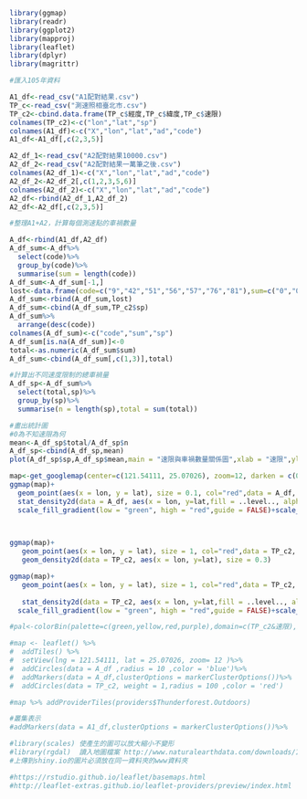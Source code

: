 ```{r}
library(ggmap)
library(readr)
library(ggplot2)
library(mapproj)
library(leaflet)
library(dplyr)
library(magrittr)

#匯入105年資料

A1_df<-read_csv("A1配對結果.csv")
TP_c<-read_csv("測速照相臺北市.csv")
TP_c2<-cbind.data.frame(TP_c$經度,TP_c$緯度,TP_c$速限)
colnames(TP_c2)<-c("lon","lat","sp")
colnames(A1_df)<-c("X","lon","lat","ad","code")
A1_df<-A1_df[,c(2,3,5)]

A2_df_1<-read_csv("A2配對結果10000.csv")
A2_df_2<-read_csv("A2配對結果一萬筆之後.csv")
colnames(A2_df_1)<-c("X","lon","lat","ad","code")
A2_df_2<-A2_df_2[,c(1,2,3,5,6)]
colnames(A2_df_2)<-c("X","lon","lat","ad","code")
A2_df<-rbind(A2_df_1,A2_df_2)
A2_df<-A2_df[,c(2,3,5)]
```

```{r}
#整理A1+A2，計算每個測速點的車禍數量

A_df<-rbind(A1_df,A2_df)
A_df_sum<-A_df%>%
  select(code)%>%
  group_by(code)%>%
  summarise(sum = length(code))
A_df_sum<-A_df_sum[-1,]
lost<-data.frame(code=c("9","42","51","56","57","76","81"),sum=c("0","0","0","0","0","0","0"))
A_df_sum<-rbind(A_df_sum,lost)
A_df_sum<-cbind(A_df_sum,TP_c2$sp)
A_df_sum%>%
  arrange(desc(code))
colnames(A_df_sum)<-c("code","sum","sp")
A_df_sum[is.na(A_df_sum)]<-0
total<-as.numeric(A_df_sum$sum)
A_df_sum<-cbind(A_df_sum[,c(1,3)],total)

```


```{r}
#計算出不同速度限制的總車禍量
A_df_sp<-A_df_sum%>%
  select(total,sp)%>%
  group_by(sp)%>%
  summarise(n = length(sp),total = sum(total))

```

```{r}
#畫出統計圖
#0為不知速限為何
mean<-A_df_sp$total/A_df_sp$n
A_df_sp<-cbind(A_df_sp,mean)
plot(A_df_sp$sp,A_df_sp$mean,main = "速限與車禍數量關係圖",xlab = "速限",ylab = "車禍數量")

```



```{r}


map<-get_googlemap(center=c(121.54111, 25.07026), zoom=12, darken = c(0.3, "white") ,maptype = "roadmap") 
ggmap(map)+
  geom_point(aes(x = lon, y = lat), size = 0.1, col="red",data = A_df, alpha = 1)+
  stat_density2d(data = A_df, aes(x = lon, y=lat,fill = ..level.., alpha = ..level..),size = 0.01, bins = 16, geom = "polygon") +
  scale_fill_gradient(low = "green", high = "red",guide = FALSE)+scale_alpha(range = c(0, 0.3), guide = FALSE)

  

```
```{r}

ggmap(map)+
   geom_point(aes(x = lon, y = lat), size = 1, col="red",data = TP_c2, alpha = 1)+
   geom_density2d(data = TP_c2, aes(x = lon, y=lat), size = 0.3)


```
```{r}
ggmap(map)+
   geom_point(aes(x = lon, y = lat), size = 1, col="red",data = TP_c2, alpha = 1)+
   
   stat_density2d(data = TP_c2, aes(x = lon, y=lat,fill = ..level.., alpha = ..level..),size = 0.01, bins = 16, geom = "polygon") +
  scale_fill_gradient(low = "green", high = "red",guide = FALSE)+scale_alpha(range = c(0, 0.3), guide = FALSE)
```


```{r}
#pal<-colorBin(palette=c(green,yellow,red,purple),domain=c(TP_c2&速限),bins=c(40,50,60,70),pretty=TRUE,na.color=#808080,alpha=F)

#map <- leaflet() %>%
#  addTiles() %>% 
#  setView(lng = 121.54111, lat = 25.07026, zoom= 12 )%>%
#  addCircles(data = A_df ,radius = 10 ,color = 'blue')%>%
#  addMarkers(data = A_df,clusterOptions = markerClusterOptions())%>%
#  addCircles(data = TP_c2, weight = 1,radius = 100 ,color = 'red')

#map %>% addProviderTiles(providers$Thunderforest.Outdoors)

#叢集表示
#addMarkers(data = A1_df,clusterOptions = markerClusterOptions())%>%

```



```{r}

#library(scales) 使產生的圖可以放大縮小不變形
#library(rgdal)  讀入地圖檔案 http://www.naturalearthdata.com/downloads/110m-cultural-vectors/
#上傳到shiny.io的圖片必須放在同一資料夾的www資料夾

#https://rstudio.github.io/leaflet/basemaps.html
#http://leaflet-extras.github.io/leaflet-providers/preview/index.html

```



